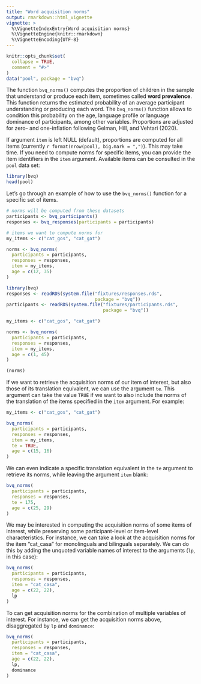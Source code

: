 ---
title: "Word acquisition norms"
output: rmarkdown::html_vignette
vignette: >
  %\VignetteIndexEntry{Word acquisition norms}
  %\VignetteEngine{knitr::rmarkdown}
  %\VignetteEncoding{UTF-8}
---

```{r message=FALSE, warning=FALSE, include=FALSE, paged.print=FALSE}
knitr::opts_chunk$set(
  collapse = TRUE,
  comment = "#>"
)
data("pool", package = "bvq")
```

The function `bvq_norms()` computes the proportion of children in the sample that understand or produce each item, sometimes called **word prevalence**. This function returns the estimated probability of an average participant understanding or producing each word. The `bvq_norms()` function allows to condition this probability on the age, language profile or language dominance of participants, among other variables. Proportions are adjusted for zero- and one-inflation following Gelman, Hill, and Vehtari (2020).

If argument `item` is left NULL (default), proportions are computed for all items (currently `r format(nrow(pool), big.mark = ",")`). This may take time. If you need to compute norms for specific items, you can provide the item identifiers in the `item` argument. Available items can be consulted in the `pool` data set:

```{r pool, echo=TRUE, message=FALSE, warning=FALSE, paged.print=FALSE}
library(bvq)
head(pool)
```

Let's go through an example of how to use the `bvq_norms()` function for a specific set of items. 

```{r responses, echo=TRUE, eval=FALSE, message=FALSE, warning=FALSE, paged.print=FALSE}
# norms will be computed from these datasets
participants <- bvq_participants()
responses <- bvq_responses(participants = participants)

# items we want to compute norms for
my_items <- c("cat_gos", "cat_gat")

norms <- bvq_norms(
  participants = participants,
  responses = responses,
  item = my_items,
  age = c(12, 35)
)
```

```{r load-responses, echo=FALSE, message=FALSE, warning=FALSE, paged.print=FALSE}
library(bvq)
responses <- readRDS(system.file("fixtures/responses.rds", 
                                 package = "bvq"))
participants <- readRDS(system.file("fixtures/participants.rds", 
                                    package = "bvq"))

my_items <- c("cat_gos", "cat_gat")

norms <- bvq_norms(
  participants = participants,
  responses = responses,
  item = my_items,
  age = c(1, 45)
)

(norms)
```

If we want to retrieve the acquisition norms of our item of interest, but also those of its translation equivalent, we can use the argument `te`. This argument can take the value `TRUE` if we want to also include the norms of the translation of the items specified in the `item` argument. For example:

```{r te-item, echo=TRUE, message=FALSE, warning=FALSE, paged.print=FALSE}
my_items <- c("cat_gos", "cat_gat")

bvq_norms(
  participants = participants,
  responses = responses,
  item = my_items,
  te = TRUE,
  age = c(15, 16)
)
```

We can even indicate a specific translation equivalent in the `te` argument to retrieve its norms, while leaving the argument `item` blank:

```{r te, echo=TRUE, message=FALSE, warning=FALSE, paged.print=FALSE}
bvq_norms(
  participants = participants,
  responses = responses,
  te = 175,
  age = c(25, 29)
)
```


We may be interested in computing the acquisition norms of some items of interest, while preserving some participant-level or item-level characteristics. For instance, we can take a look at the acquisition norms for the item "cat_casa" for monolinguals and bilinguals separately. We can do this by adding the unquoted variable names of interest to the arguments (`lp`, in this case):


```{r dots-lp, echo=TRUE, message=FALSE, warning=FALSE, paged.print=FALSE}
bvq_norms(
  participants = participants,
  responses = responses,
  item = "cat_casa",
  age = c(22, 22),
  lp
)
```

To can get acquisition norms for the combination of multiple variables of interest. For instance, we can get the acquisition norms above, disaggregated by `lp` and `dominance`:


```{r dots-dominance, echo=TRUE, message=FALSE, warning=FALSE, paged.print=FALSE}
bvq_norms(
  participants = participants,
  responses = responses,
  item = "cat_casa",
  age = c(22, 22),
  lp,
  dominance
)
```

